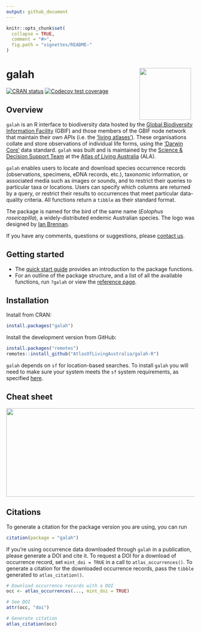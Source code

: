 ```yaml
---
output: github_document
---
```


<!-- README.md is generated from README.Rmd. Please edit that file -->

```r
knitr::opts_chunk$set(
  collapse = TRUE,
  comment = "#>",
  fig.path = "vignettes/README-"
)
```

# galah <a href="https://galah.ala.org.au/R/"><img src="man/figures/logo.png" align="right" style="margin: 0px 10px 0px 10px;" alt="" height="138"/></a>

<!-- badges: start -->

[![CRAN
status](https://www.r-pkg.org/badges/version/galah)](https://cran.r-project.org/package=galah)
[![Codecov test coverage](https://codecov.io/gh/AtlasOfLivingAustralia/galah-R/branch/main/graph/badge.svg)](https://app.codecov.io/gh/AtlasOfLivingAustralia/galah-R?branch=main)
<!-- badges: end -->


## Overview

`galah` is an R interface to biodiversity data hosted by the 
[Global Biodiversity Information Facility](https://www.gbif.org) (GBIF) and 
those members of the GBIF node network that maintain their own APIs (i.e. the
['living atlases'](https://living-atlases.gbif.org)). These organisations 
collate and store observations of individual life forms, using the 
['Darwin Core'](https://dwc.tdwg.org) data standard. `galah` was built and is 
maintained by the [Science & Decision Support Team](https://labs.ala.org.au) at 
the [Atlas of Living Australia](https://www.ala.org.au) (ALA).

`galah` enables users to locate and download species occurrence records 
(observations, specimens, eDNA records, etc.), taxonomic information, or 
associated media such as images or sounds, and to restrict their queries to 
particular taxa or locations. Users can specify which columns are returned by a 
query, or restrict their results to occurrences that meet particular 
data-quality criteria. All functions return a `tibble` as their standard format.

The package is named for the bird of the same name
(*Eolophus roseicapilla*), a widely-distributed endemic Australian species. The 
logo was designed by [Ian Brennan](https://www.iangbrennan.org/).

If you have any comments, questions or suggestions, please [contact us](mailto:support@ala.org.au).


## Getting started

- The [quick start guide](https://galah.ala.org.au/R/articles/quick_start_guide.html) provides an introduction to the package functions.
- For an outline of the package structure, and a list of all the available functions, run `?galah` or view the [reference page](https://galah.ala.org.au/R/index.html).



## Installation

Install from CRAN:
```r
install.packages("galah")
```

Install the development version from GitHub:
```r
install.packages("remotes")
remotes::install_github("AtlasOfLivingAustralia/galah-R")
```

`galah` depends on `sf` for location-based searches. To install `galah` you will
need to make sure your system meets the `sf` system requirements, as specified
[here](https://cran.r-project.org/package=sf).



## Cheat sheet

<a href="https://github.com/AtlasOfLivingAustralia/galah-R/blob/main/cheatsheet/galah-r.pdf"><img src="man/figures/galah_cheatsheet_thumbnail.png" width="600" height="236"/></a>



## Citations
To generate a citation for the package version you are using, you can run

```r
citation(package = "galah")
```
If you're using occurrence data downloaded through `galah` in a publication, 
please generate a DOI and cite it. To request a DOI for a download of occurrence 
record, set `mint_doi = TRUE` in a call to `atlas_occurrences()`. To generate a 
citation for the downloaded occurrence records, pass the `tibble` generated to
`atlas_citation()`.

```r
# Download occurrence records with a DOI 
occ <- atlas_occurrences(..., mint_doi = TRUE)

# See DOI
attr(occ, "doi")

# Generate citation
atlas_citation(occ)
```
